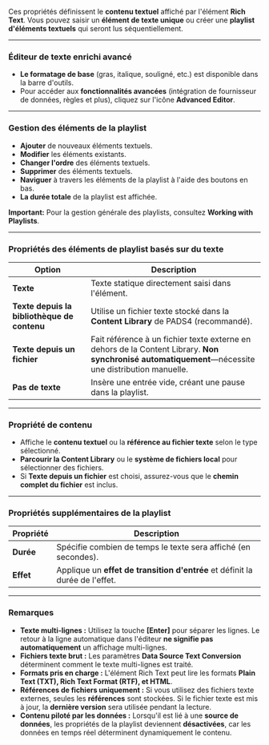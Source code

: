 Ces propriétés définissent le **contenu textuel** affiché par l'élément **Rich Text**. Vous pouvez saisir un **élément de texte unique** ou créer une **playlist d'éléments textuels** qui seront lus séquentiellement.

***

### **Éditeur de texte enrichi avancé**

* **Le formatage de base** (gras, italique, souligné, etc.) est disponible dans la barre d'outils.
* Pour accéder aux **fonctionnalités avancées** (intégration de fournisseur de données, règles et plus), cliquez sur l'icône **Advanced Editor**.

***

### **Gestion des éléments de la playlist**

* **Ajouter** de nouveaux éléments textuels.
* **Modifier** les éléments existants.
* **Changer l'ordre** des éléments textuels.
* **Supprimer** des éléments textuels.
* **Naviguer** à travers les éléments de la playlist à l'aide des boutons en bas.
* **La durée totale** de la playlist est affichée.

**Important:** Pour la gestion générale des playlists, consultez **Working with Playlists**.

***

### **Propriétés des éléments de playlist basés sur du texte**

| **Option**                                  | **Description**                                                                                                                                     |
| ------------------------------------------- | --------------------------------------------------------------------------------------------------------------------------------------------------- |
| **Texte**                                   | Texte statique directement saisi dans l'élément.                                                                                                    |
| **Texte depuis la bibliothèque de contenu** | Utilise un fichier texte stocké dans la **Content Library** de PADS4 (recommandé).                                                                  |
| **Texte depuis un fichier**                 | Fait référence à un fichier texte externe en dehors de la Content Library. **Non synchronisé automatiquement**—nécessite une distribution manuelle. |
| **Pas de texte**                            | Insère une entrée vide, créant une pause dans la playlist.                                                                                          |

***

### **Propriété de contenu**

* Affiche le **contenu textuel** ou la **référence au fichier texte** selon le type sélectionné.
* **Parcourir la Content Library** ou le **système de fichiers local** pour sélectionner des fichiers.
* Si **Texte depuis un fichier** est choisi, assurez-vous que le **chemin complet du fichier** est inclus.

***

### **Propriétés supplémentaires de la playlist**

| **Propriété** | **Description**                                                              |
| ------------- | ---------------------------------------------------------------------------- |
| **Durée**     | Spécifie combien de temps le texte sera affiché (en secondes).               |
| **Effet**     | Applique un **effet de transition d'entrée** et définit la durée de l'effet. |

***

### **Remarques**

* **Texte multi-lignes :** Utilisez la touche **\[Enter]** pour séparer les lignes. Le retour à la ligne automatique dans l'éditeur **ne signifie pas automatiquement** un affichage multi-lignes.
* **Fichiers texte brut :** Les paramètres **Data Source Text Conversion** déterminent comment le texte multi-lignes est traité.
* **Formats pris en charge :** L'élément Rich Text peut lire les formats **Plain Text (TXT), Rich Text Format (RTF), et HTML**.
* **Références de fichiers uniquement :** Si vous utilisez des fichiers texte externes, seules les **références** sont stockées. Si le fichier texte est mis à jour, la **dernière version** sera utilisée pendant la lecture.
* **Contenu piloté par les données :** Lorsqu'il est lié à une **source de données**, les propriétés de la playlist deviennent **désactivées**, car les données en temps réel déterminent dynamiquement le contenu.
